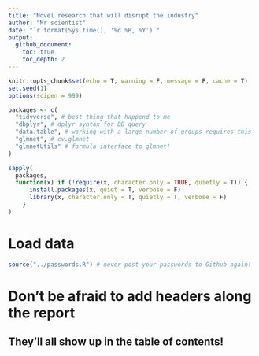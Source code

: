 ```yaml
---
title: "Novel research that will disrupt the industry"
author: "Mr scientist"
date: "`r format(Sys.time(), '%d %B, %Y')`"
output:
  github_document:
    toc: true
    toc_depth: 2
---
```


```r
knitr::opts_chunk$set(echo = T, warning = F, message = F, cache = T)
set.seed(1)
options(scipen = 999)

packages <- c(
  "tidyverse", # best thing that happend to me
  "dbplyr", # dplyr syntax for DB query
  "data.table", # working with a large number of groups requires this
  "glmnet", # cv.glmnet
  "glmnetUtils" # formula interface to glmnet!
)

sapply(
  packages,
  function(x) if (!require(x, character.only = TRUE, quietly = T)) {
      install.packages(x, quiet = T, verbose = F)
      library(x, character.only = T, quietly = T, verbose = F)
    }
)
```

# Load data

```r
source("../passwords.R") # never post your passwords to Github again!


```

# Don't be afraid to add headers along the report  
## They'll all show up in the table of contents!  



